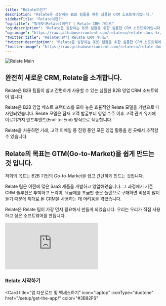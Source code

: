 ```yaml
---
title: "Relate이란?"
description: "Relate은 성장하는 B2B 팀들을 위한 심플한 CRM 소프트웨어입니다."
sidebarTitle: "Relate이란?"
"og:title": "릴레잇(Relate)이란? | Relate CRM 가이드"
"og:description": "Relate은 성장하는 B2B 팀들을 위한 심플한 CRM 소프트웨어입니다."
"og:image": "https://raw.githubusercontent.com/relateso/relate-docs-kr/main/docs/images/relate-main.png"
"twitter:title": "Relate이란?| Relate CRM 가이드"
"twitter:description": "Relate은 성장하는 B2B 팀들을 위한 심플한 CRM 소프트웨어입니다."
"twitter:image": "https://raw.githubusercontent.com/relateso/relate-docs-kr/main/docs/images/relate-main.png"
---
```


![Relate Main](/images/relate-main.png)

## 완전히 새로운 CRM, Relate을 소개합니다.
Relate은 B2B 팀들이 쉽고 간편하게 사용할 수 있는 심플한 B2B 영업 CRM 소프트웨어 입니다.

Relate은 B2B 영업 베스트 프랙티스를 모아 놓은 효율적인 Relate 모델을 기반으로 디자인되었습니다. Relate 모델은 잠재 고객 발굴부터 영업 수주 이후 고객 관계 유지에 이르기까지 엔드투엔드(End-to-End) 방식으로 작동합니다.

Relate을 사용하면 거래, 고객 이메일 등 진행 중인 모든 영업 활동을 한 곳에서 추적할 수 있습니다.

## Relate의 목표는 GTM(Go-to-Market)을 쉽게 만드는 것 입니다.
저희의 목표는 B2B 기업의 Go-to-Market을 쉽고 간단하게 만드는 것입니다.

Relate 팀은 이전에 많은 SaaS 제품을 개발하고 영업해왔습니다. 그 과정에서 기존 CRM 솔루션은 투박하고 느리며, 요금제를 조금만 좋은 플랜으로 구매하면 비용이 많이 들기 때문에 제대로 된 CRM을 사용하는 데 어려움을 겪었습니다.

Relate은 Relate 팀이 가장 먼저 필요해서 만들게 되었습니다. 우리는 우리가 직접 사용하고 싶은 소프트웨어를 만듭니다.

<div
  style={{
    position: "relative",
    paddingBottom: "69.74664679582713%",
    height: 0,
  }}
>
  <iframe
    src="https://player.vimeo.com/video/855855713?badge=0&amp;autopause=0&amp;player_id=0&amp;app_id=58479"
    frameborder="0"
    allow="autoplay; fullscreen; picture-in-picture"
    title="Relate Reporting"
    webkitAllowFullScreen
    mozallowFullScreen
    allowFullScreen
    style={{
      position: "absolute",
      top: 0,
      left: 0,
      width: "100%",
      height: "100%",
    }}
  ></iframe>
</div>

### Relate 시작하기
<Card
  title="앱 다운로드 및 액세스하기"
  icon="laptop"
  iconType="duotone"
  href="/setup/get-the-app/"
  color="#3B82F6"
>
</Card>






